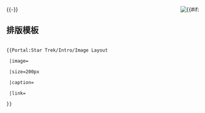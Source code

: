 <div style="float:right;margin-left:1em"><center>{{{link}}}</center>

[[Image:{{{image}}}|{{#if:{{{size}}}]]<br />

</div>

<noinclude>

{{-}}

== 排版模板 ==

<pre>

{{Portal:Star Trek/Intro/Image Layout

 |image=

 |size=200px

 |caption=

 |link=

}}

</pre>

</noinclude>